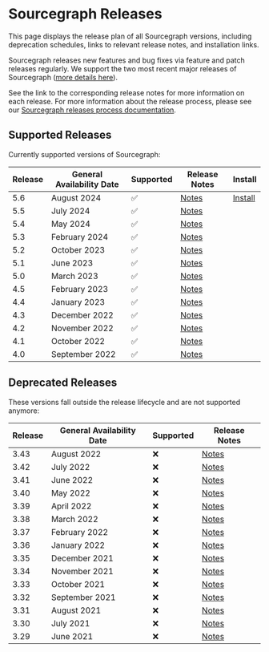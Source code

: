 # Sourcegraph Releases

<p className="subtitle">This page displays the release plan of all Sourcegraph versions, including deprecation schedules, links to relevant release notes, and installation links.</p>

Sourcegraph releases new features and bug fixes via feature and patch releases regularly. We support the two most recent major releases of Sourcegraph ([more details here](https://www.notion.so/Sourcegraph-Releases-eee2a5384b0a4555adb51b439ddde35f?pvs=21)).

See the link to the corresponding release notes for more information on each release. For more information about the release process, please see our [Sourcegraph releases process documentation](https://www.notion.so/Sourcegraph-Releases-eee2a5384b0a4555adb51b439ddde35f?pvs=21).

<LinkCards>

  <LinkCard href="https://github.com/sourcegraph/sourcegraph/releases/latest" imgSrc="https://sourcegraph.com/.assets/img/sourcegraph-mark.svg" imgAlt="Sourcegraph" title="Get the latest version of Sourcegraph" />

</LinkCards>

## Supported Releases

Currently supported versions of Sourcegraph:

| **Release** | **General Availability Date** | **Supported** | **Release Notes**                                       | **Install**                                                               |
|-------------|-------------------------------|---------------|---------------------------------------------------------|---------------------------------------------------------------------------|
| 5.6         | August 2024                   | ✅             | [Notes](https://sourcegraph.com/docs/CHANGELOG#560)     | [Install](https://github.com/sourcegraph/sourcegraph/releases/tag/v5.6.0) |
| 5.5         | July 2024                     | ✅             | [Notes](https://sourcegraph.com/docs/CHANGELOG#553956)  |                                                                           |
| 5.4         | May 2024                      | ✅             | [Notes](https://sourcegraph.com/docs/CHANGELOG#547765)  |                                                                           |
| 5.3         | February 2024                 | ✅             | [Notes](https://sourcegraph.com/docs/CHANGELOG#5312303) |                                                                           |
| 5.2         | October 2023                  | ✅             | [Notes](https://sourcegraph.com/docs/CHANGELOG#527)     |                                                                           |
| 5.1         | June 2023                     | ✅             | [Notes](https://sourcegraph.com/docs/CHANGELOG#519)     |                                                                           |
| 5.0         | March 2023                    | ✅             | [Notes](https://sourcegraph.com/docs/CHANGELOG#506)     |                                                                           |
| 4.5         | February 2023                 | ✅             | [Notes](https://sourcegraph.com/docs/CHANGELOG#451)     |                                                                           |
| 4.4         | January 2023                  | ✅             | [Notes](https://sourcegraph.com/docs/CHANGELOG#442)     |                                                                           |
| 4.3         | December 2022                 | ✅             | [Notes](https://sourcegraph.com/docs/CHANGELOG#431)     |                                                                           |
| 4.2         | November 2022                 | ✅             | [Notes](https://sourcegraph.com/docs/CHANGELOG#421)     |                                                                           |
| 4.1         | October 2022                  | ✅             | [Notes](https://sourcegraph.com/docs/CHANGELOG#413)     |                                                                           |
| 4.0         | September 2022                | ✅             | [Notes](https://sourcegraph.com/docs/CHANGELOG#401)     |                                                                           |

## Deprecated Releases

These versions fall outside the release lifecycle and are not supported anymore:

| **Release** | **General Availability Date** | **Supported** | **Release Notes**                                                               |
|-------------|-------------------------------|---------------|---------------------------------------------------------------------------------|
| 3.43        | August 2022                   | ❌             | [Notes](https://github.com/sourcegraph/sourcegraph/blob/main/CHANGELOG.md#3432) |
| 3.42        | July 2022                     | ❌             | [Notes](https://github.com/sourcegraph/sourcegraph/blob/main/CHANGELOG.md#3422) |
| 3.41        | June 2022                     | ❌             | [Notes](https://github.com/sourcegraph/sourcegraph/blob/main/CHANGELOG.md#3422) |
| 3.40        | May 2022                      | ❌             | [Notes](https://github.com/sourcegraph/sourcegraph/blob/main/CHANGELOG.md#3402) |
| 3.39        | April 2022                    | ❌             | [Notes](https://github.com/sourcegraph/sourcegraph/blob/main/CHANGELOG.md#3391) |
| 3.38        | March 2022                    | ❌             | [Notes](https://github.com/sourcegraph/sourcegraph/blob/main/CHANGELOG.md#3391) |
| 3.37        | February 2022                 | ❌             | [Notes](https://github.com/sourcegraph/sourcegraph/blob/main/CHANGELOG.md#3391) |
| 3.36        | January 2022                  | ❌             | [Notes](https://github.com/sourcegraph/sourcegraph/blob/main/CHANGELOG.md#3363) |
| 3.35        | December 2021                 | ❌             | [Notes](https://github.com/sourcegraph/sourcegraph/blob/main/CHANGELOG.md#3352) |
| 3.34        | November 2021                 | ❌             | [Notes](https://github.com/sourcegraph/sourcegraph/blob/main/CHANGELOG.md#3352) |
| 3.33        | October 2021                  | ❌             | [Notes](https://github.com/sourcegraph/sourcegraph/blob/main/CHANGELOG.md#3332) |
| 3.32        | September 2021                | ❌             | [Notes](https://github.com/sourcegraph/sourcegraph/blob/main/CHANGELOG.md#3321) |
| 3.31        | August 2021                   | ❌             | [Notes](https://github.com/sourcegraph/sourcegraph/blob/main/CHANGELOG.md#3321) |
| 3.30        | July 2021                     | ❌             | [Notes](https://github.com/sourcegraph/sourcegraph/blob/main/CHANGELOG.md#3321) |
| 3.29        | June 2021                     | ❌             | [Notes](https://github.com/sourcegraph/sourcegraph/blob/main/CHANGELOG.md#3321) |
